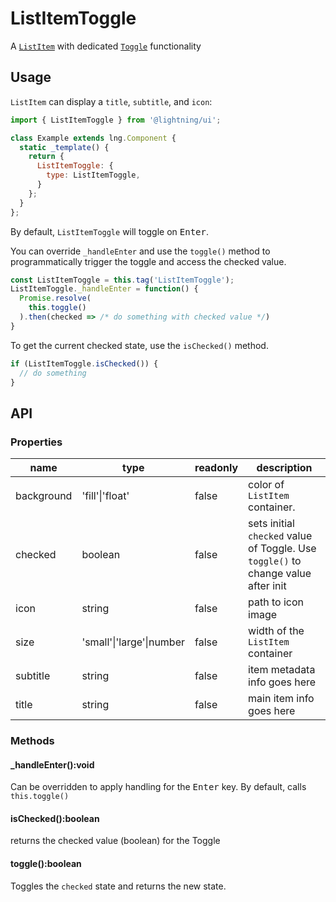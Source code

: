 
# ListItemToggle

A [`ListItem`](?path=/docs/listitem--basic) with dedicated [`Toggle`](?path=/docs/toggle--basic) functionality

## Usage

`ListItem` can display a `title`, `subtitle`, and `icon`:

```js
import { ListItemToggle } from '@lightning/ui';

class Example extends lng.Component {
  static _template() {
    return {
      ListItemToggle: {
        type: ListItemToggle,
      }
    };
  }
};
```

<Preview>
  <Story id="listitemtoggle--basic" />
</Preview>

By default, `ListItemToggle` will toggle on <kbd>Enter</kbd>.

You can override `_handleEnter` and use the `toggle()` method to programmatically trigger the toggle and access the checked value. 

```js
const ListItemToggle = this.tag('ListItemToggle');
ListItemToggle._handleEnter = function() {
  Promise.resolve(
    this.toggle()
  ).then(checked => /* do something with checked value */)
}
```

To get the current checked state, use the `isChecked()` method.

```js
if (ListItemToggle.isChecked()) {
  // do something
}
```

## API

### Properties

name|type|readonly|description
--|--|--|--
background|'fill'\|'float'|false|color of `ListItem` container.
checked|boolean|false|sets initial `checked` value of Toggle. Use `toggle()` to change value after init
icon|string|false|path to icon image
size|'small'\|'large'\|number|false|width of the `ListItem` container
subtitle|string|false|item metadata info goes here
title|string|false|main item info goes here

### Methods

#### _handleEnter():void

Can be overridden to apply handling for the <kbd>Enter</kbd> key. By default,
calls `this.toggle()`

#### isChecked():boolean

returns the checked value (boolean) for the Toggle

#### toggle():boolean

Toggles the `checked` state and returns the new state.
